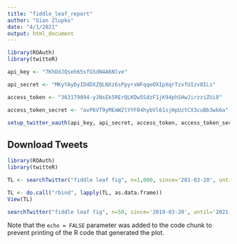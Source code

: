 ```yaml
---
title: "fiddle_leaf_report"
author: "Gian Zlupko"
date: "4/1/2021"
output: html_document
---
```


```r
library(ROAuth) 
library(twitteR) 

api_key <- "7KhDdJQseh65sfG5dN4A6Nlve"

api_secret <- "MKyYAyDyIDdDXZQLNXz6sPpyrxWFqqeOXIpXqrTzxfUIzv0ILs" 

access_token <- "363179894-yJNsEk5RErQLKDw5SdzF1jK94phSHwJirzziZUi8"

access_token_secret <- "avP6VT9yMEmW2lYYF04hybVl61sjHpUztCX3cuBb3wk6a"

setup_twitter_oauth(api_key, api_secret, access_token, access_token_secret) 
```




## Download Tweets 


```r
library(ROAuth)
library(twitteR)

TL <- searchTwitter("fiddle leaf fig", n=1,000, since='201-03-20', until='2021-03-30', lang = "en")#Make sure you change the dates here to be 6 days from today.

TL <- do.call("rbind", lapply(TL, as.data.frame))
View(TL) 

searchTwitter("fiddle leaf fig", n=50, since='2019-03-20', until='2021-03-30', lang = "en")
```





Note that the `echo = FALSE` parameter was added to the code chunk to prevent printing of the R code that generated the plot.
